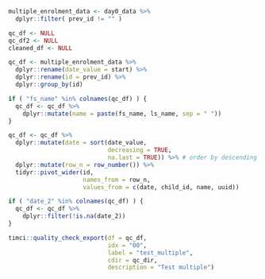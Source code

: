 ```r
multiple_enrolment_data <- day0_data %>% 
  dplyr::filter( prev_id != "" )

qc_df <- NULL
qc_df2 <- NULL
cleaned_df <- NULL
```

```r
qc_df <- multiple_enrolment_data %>%
  dplyr::rename(date_value = start) %>%
  dplyr::rename(id = prev_id) %>%
  dplyr::group_by(id)

if ( "fs_name" %in% colnames(qc_df) ) {
  qc_df <- qc_df %>%
    dplyr::mutate(name = paste(fs_name, ls_name, sep = " "))
}

qc_df <- qc_df %>%
  dplyr::mutate(date = sort(date_value,
                            decreasing = TRUE,
                            na.last = TRUE)) %>% # order by descending dates
  dplyr::mutate(row_n = row_number()) %>%
  tidyr::pivot_wider(id,
                     names_from = row_n,
                     values_from = c(date, child_id, name, uuid))

if ( "date_2" %in% colnames(qc_df) ) {
  qc_df <- qc_df %>%
    dplyr::filter(!is.na(date_2))
}
```

```r
timci::quality_check_export(df = qc_df,
                            idx = "00",
                            label = "test_multiple",
                            cdir = qc_dir,
                            description = "Test multiple")
```
